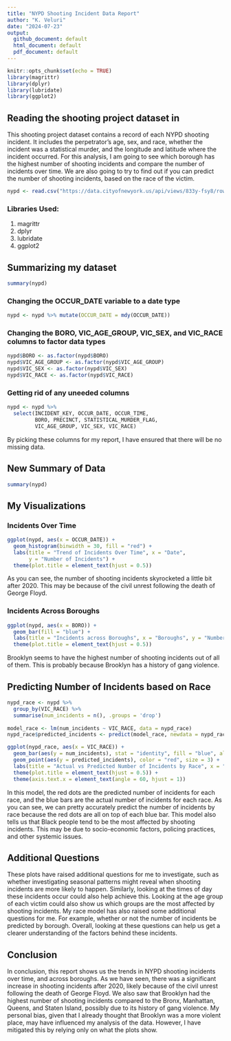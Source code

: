 ---
title: "NYPD Shooting Incident Data Report"
author: "K. Veluri"
date: "2024-07-23"
output:
  github_document: default
  html_document: default
  pdf_document: default
---

```{r setup, include=FALSE}
knitr::opts_chunk$set(echo = TRUE)
library(magrittr)
library(dplyr)
library(lubridate)
library(ggplot2)
```

## Reading the shooting project dataset in

This shooting project dataset contains a record of each NYPD shooting incident. It includes the perpetrator's age, sex, and race, whether the incident was a statistical murder, and the longitude and latitude where the incident occurred. For this analysis, I am going to see which borough has the highest number of shooting incidents and compare the number of incidents over time. We are also going to try to find out if you can predict the number of shooting incidents, based on the race of the victim. 

``` {r reading}
nypd <- read.csv("https://data.cityofnewyork.us/api/views/833y-fsy8/rows.csv?accessType=DOWNLOAD")
```

### Libraries Used:
1. magrittr
2. dplyr
3. lubridate
4. ggplot2

## Summarizing my dataset

``` {r summary}
summary(nypd)
```

### Changing the OCCUR_DATE variable to a date type
``` {r Occur_Date}
nypd <- nypd %>% mutate(OCCUR_DATE = mdy(OCCUR_DATE))
```

### Changing the BORO, VIC_AGE_GROUP, VIC_SEX, and VIC_RACE columns to factor data types
``` {r VIC_SEX}
nypd$BORO <- as.factor(nypd$BORO)
nypd$VIC_AGE_GROUP <- as.factor(nypd$VIC_AGE_GROUP)
nypd$VIC_SEX <- as.factor(nypd$VIC_SEX)
nypd$VIC_RACE <- as.factor(nypd$VIC_RACE)
```

### Getting rid of any uneeded columns

```{r columns}
nypd <- nypd %>% 
  select(INCIDENT_KEY, OCCUR_DATE, OCCUR_TIME, 
         BORO, PRECINCT, STATISTICAL_MURDER_FLAG, 
         VIC_AGE_GROUP, VIC_SEX, VIC_RACE)
```

By picking these columns for my report, I have ensured that there will be no missing data.

## New Summary of Data
```{r new_summary}
summary(nypd)
```

## My Visualizations
### Incidents Over Time
``` {r Incident_Trend_Over_Time}
ggplot(nypd, aes(x = OCCUR_DATE)) +
  geom_histogram(binwidth = 30, fill = "red") +
  labs(title = "Trend of Incidents Over Time", x = "Date",
       y = "Number of Incidents") +
  theme(plot.title = element_text(hjust = 0.5))
```

As you can see, the number of shooting incidents skyrocketed a little bit after 2020. This may be because of the civil unrest following the death of George Floyd.

### Incidents Across Boroughs
``` {r boroughs}
ggplot(nypd, aes(x = BORO)) +
  geom_bar(fill = "blue") +
  labs(title = "Incidents across Boroughs", x = "Boroughs", y = "Number of Incidents") +
  theme(plot.title = element_text(hjust = 0.5))
```

Brooklyn seems to have the highest number of shooting incidents out of all of them. This is probably because Brooklyn has a history of gang violence.

## Predicting Number of Incidents based on Race
``` {r race}
nypd_race <- nypd %>%
  group_by(VIC_RACE) %>%
  summarise(num_incidents = n(), .groups = 'drop')
  
model_race <- lm(num_incidents ~ VIC_RACE, data = nypd_race)
nypd_race$predicted_incidents <- predict(model_race, newdata = nypd_race)

ggplot(nypd_race, aes(x = VIC_RACE)) +
  geom_bar(aes(y = num_incidents), stat = "identity", fill = "blue", alpha = 0.5) +
  geom_point(aes(y = predicted_incidents), color = "red", size = 3) +
  labs(title = "Actual vs Predicted Number of Incidents by Race", x = "Race", y = "Number of Incidents") +
  theme(plot.title = element_text(hjust = 0.5)) +
  theme(axis.text.x = element_text(angle = 60, hjust = 1))
```

In this model, the red dots are the predicted number of incidents for each race, and the blue bars are the actual number of incidents for each race. As you can see, we can pretty accurately predict the number of incidents by race because the red dots are all on top of each blue bar. This model also tells us that Black people tend to be the most affected by shooting incidents. This may be due to socio-economic factors, policing practices, and other systemic issues.

## Additional Questions

These plots have raised additional questions for me to investigate, such as whether investigating seasonal patterns might reveal when shooting incidents are more likely to happen. Similarly, looking at the times of day these incidents occur could also help achieve this. Looking at the age group of each victim could also show us which groups are the most affected by shooting incidents. My race model has also raised some additional questions for me. For example, whether or not the number of incidents be predicted by borough. Overall, looking at these questions can help us get a clearer understanding of the factors behind these incidents.

## Conclusion
In conclusion, this report shows us the trends in NYPD shooting incidents over time, and across boroughs. As we have seen, there was a significant increase in shooting incidents after 2020, likely because of the civil unrest following the death of George Floyd. We also saw that Brooklyn had the highest number of shooting incidents compared to the Bronx, Manhattan, Queens, and Staten Island, possibly due to its history of gang violence. My personal bias, given that I already thought that Brooklyn was a more violent place, may have influenced my analysis of the data. However, I have mitigated this by relying only on what the plots show.